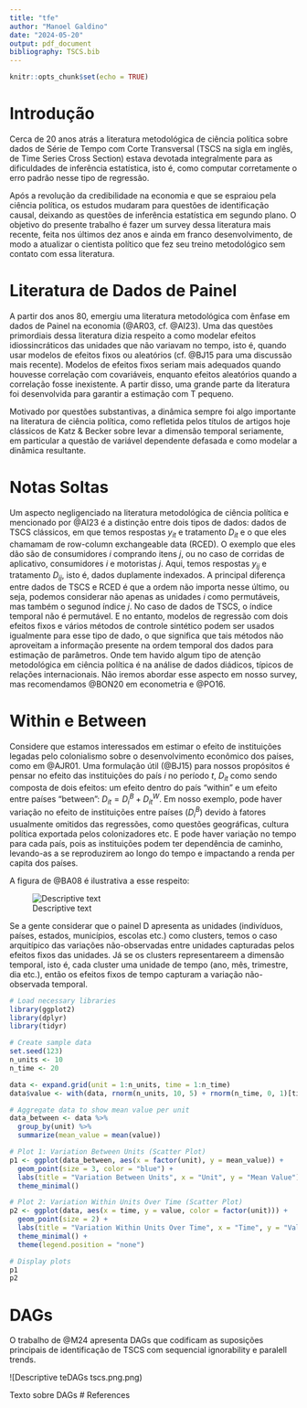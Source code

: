```yaml
---
title: "tfe"
author: "Manoel Galdino"
date: "2024-05-20"
output: pdf_document
bibliography: TSCS.bib
---
```


```r
knitr::opts_chunk$set(echo = TRUE)
```

# Introdução

Cerca de 20 anos atrás a literatura metodológica de ciência política sobre dados de Série de Tempo com Corte Transversal (TSCS na sigla em inglês, de Time Series Cross Section) estava devotada integralmente para as dificuldades de inferência estatística, isto é, como computar corretamente o erro padrão nesse tipo de regressão.

Após a revolução da credibilidade na economia e que se espraiou pela ciência política, os estudos mudaram para questões de identificação causal, deixando as questões de inferência estatística em segundo plano. O objetivo do presente trabalho é fazer um survey dessa literatura mais recente, feita nos últimos dez anos e ainda em franco desenvolvimento, de modo a atualizar o cientista político que fez seu treino metodológico sem contato com essa literatura.

# Literatura de Dados de Painel

A partir dos anos 80, emergiu uma literatura metodológica com ênfase em dados de Painel na economia (@AR03, cf. @AI23). Uma das questões primordiais dessa literatura dizia respeito a como modelar efeitos idiossincráticos das unidades que não variavam no tempo, isto é, quando usar modelos de efeitos fixos ou aleatórios (cf. @BJ15 para uma discussão mais recente). Modelos de efeitos fixos seriam mais adequados quando houvesse correlação com covariáveis, enquanto efeitos aleatórios quando a correlação fosse inexistente. A partir disso, uma grande parte da literatura foi desenvolvida para garantir a estimação com T pequeno.

Motivado por questões substantivas, a dinâmica sempre foi algo importante na literatura de ciência política, como refletida pelos títulos de artigos hoje clássicos de Katz & Becker sobre levar a dimensão temporal seriamente, em particular a questão de variável dependente defasada e como modelar a dinâmica resultante.

# Notas Soltas
Um aspecto negligenciado na literatura metodológica de ciência política e mencionado por @AI23 é a distinção entre dois tipos de dados: dados de TSCS clássicos, em que temos respostas $y_{it}$ e tratamento $D_{it}$ e o que eles chamamam de row-column exchangeable data (RCED). O exemplo que eles dão são de consumidores $i$ comprando itens $j$, ou no caso de corridas de aplicativo, consumidores $i$ e motoristas $j$. Aqui, temos respostas $y_{ij}$ e tratamento $D_{ij}$, isto é, dados duplamente indexados. A principal diferença entre dados de TSCS e  RCED é que a ordem não importa nesse último, ou seja, podemos considerar não apenas as unidades $i$ como permutáveis, mas também o segunod índice $j$. No caso de dados de TSCS, o índice temporal não é permutável. E no entanto, modelos de regressão com dois efeitos fixos e vários métodos de controle sintético podem ser usados igualmente para esse tipo de dado, o que significa que tais métodos não aproveitam a informação presente na ordem temporal dos dados para estimação de parâmetros. Onde tem havido algum tipo de atenção metodológica em ciência política é na análise de dados diádicos, típicos de relações internacionais. Não iremos abordar esse aspecto em nosso survey, mas recomendamos @BON20 em econometria e @PO16.

# Within e Between

Considere que estamos interessados em estimar o efeito de instituições legadas pelo colonialismo sobre o desenvolvimento econômico dos países, como em @AJR01. Uma formulação útil (@BJ15) para nossos propósitos é pensar no efeito das instituições do país $i$ no período $t$, $D_{it}$ como sendo composta de dois efeitos: um efeito dentro do país "within" e um efeito entre países "between": $D_{it} = D_i^B + D_{it}^W$. Em nosso exemplo, pode haver variação no efeito de instituições entre países ($D_i^B$) devido à fatores usualmente omitidos das regressões, como questões geográficas, cultura política exportada pelos colonizadores etc. E pode haver variação no tempo para cada país, pois as instituições podem ter dependência de caminho, levando-as a se reproduzirem ao longo do tempo e impactando a renda per capita dos países.

A figura de @BA08 é ilustrativa a esse respeito:

![Descriptive text](within-between.png)

Se a gente considerar que o painel D apresenta as unidades (indivíduos, países, estados, municípios, escolas etc.) como clusters, temos o caso arquitípico das variações não-observadas entre unidades capturadas pelos efeitos fixos das unidades. Já se os clusters representareem a dimensão temporal, isto é, cada cluster uma unidade de tempo (ano, mês, trimestre, dia etc.), então os efeitos fixos de tempo capturam a variação não-observada temporal.




```r
# Load necessary libraries
library(ggplot2)
library(dplyr)
library(tidyr)

# Create sample data
set.seed(123)
n_units <- 10
n_time <- 20

data <- expand.grid(unit = 1:n_units, time = 1:n_time)
data$value <- with(data, rnorm(n_units, 10, 5) + rnorm(n_time, 0, 1)[time])

# Aggregate data to show mean value per unit
data_between <- data %>%
  group_by(unit) %>%
  summarize(mean_value = mean(value))

# Plot 1: Variation Between Units (Scatter Plot)
p1 <- ggplot(data_between, aes(x = factor(unit), y = mean_value)) +
  geom_point(size = 3, color = "blue") +
  labs(title = "Variation Between Units", x = "Unit", y = "Mean Value") +
  theme_minimal()

# Plot 2: Variation Within Units Over Time (Scatter Plot)
p2 <- ggplot(data, aes(x = time, y = value, color = factor(unit))) +
  geom_point(size = 2) +
  labs(title = "Variation Within Units Over Time", x = "Time", y = "Value") +
  theme_minimal() +
  theme(legend.position = "none")

# Display plots
p1
p2
```

# DAGs

O trabalho de @M24 apresenta DAGs que codificam as suposições principais de identificação de TSCS com sequencial ignorability e paralell trends.

![Descriptive teDAGs tscs.png.png)

Texto sobre DAGs
# References